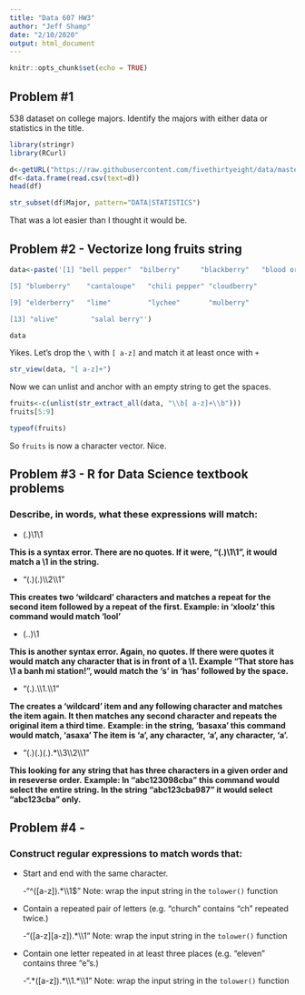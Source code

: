 ```yaml
---
title: "Data 607 HW3"
author: "Jeff Shamp"
date: "2/10/2020"
output: html_document
---
```


```r
knitr::opts_chunk$set(echo = TRUE)
```

## Problem #1
538 dataset on college majors. Identify the majors with either data or statistics in the title. 

```r
library(stringr)
library(RCurl)
```

```r
d<-getURL("https://raw.githubusercontent.com/fivethirtyeight/data/master/college-majors/majors-list.csv")
df<-data.frame(read.csv(text=d))
head(df)
```

```r
str_subset(df$Major, pattern="DATA|STATISTICS")
```

That was a lot easier than I thought it would be. 


## Problem #2 - Vectorize long fruits string


```r
data<-paste('[1] "bell pepper"  "bilberry"     "blackberry"   "blood orange"

[5] "blueberry"    "cantaloupe"   "chili pepper" "cloudberry"  

[9] "elderberry"   "lime"         "lychee"       "mulberry"    

[13] "olive"        "salal berry"')
```

```r
data
```

Yikes. Let's drop the `\` with `[ a-z]` and match it at least once with `+`

```r
str_view(data, "[ a-z]+")
```

Now we can unlist and anchor with an empty string to get the spaces. 

```r
fruits<-c(unlist(str_extract_all(data, "\\b[ a-z]+\\b")))
fruits[5:9]
```

```r
typeof(fruits)
```

So `fruits` is now a character vector. Nice. 

## Problem #3 - R for Data Science textbook problems

### Describe, in words, what these expressions will match:

- (.)\1\1

**This is a syntax error. There are no quotes. If it were, "(.)\1\1", it would match a \1 in the string.**

- "(.)(.)\\\2\\\1"

**This creates two 'wildcard' characters and matches a repeat for the second item followed by a repeat of the first. **
**Example: in 'xloolz' this command would match 'lool'**

- (..)\1

**This is another syntax error. Again, no quotes. If there were quotes it would match any character that is in front of a \1. Example "That store has \1 a banh mi station!", would match the 's' in 'has' followed by the space.**

- "(.).\\\1.\\\1"

**The creates a 'wildcard' item and any following character and matches the item again. It then matches any second character and repeats the original item a third time.**
**Example: in the string, 'basaxa' this command would match, 'asaxa' The item is 'a', any character, 'a', any character, 'a'.**

- "(.)(.)(.).*\\\3\\\2\\\1"

**This looking for any string that has three characters in a given order and in reseverse order.**
**Example: In "abc123098cba" this command would select the entire string. In the string "abc123cba987" it would select "abc123cba" only.**

## Problem #4 - 
### Construct regular expressions to match words that:

- Start and end with the same character.

  -"^([a-z]).\*\\\1$" Note: wrap the input string in the `tolower()` function

- Contain a repeated pair of letters (e.g. "church" contains "ch" repeated twice.)

  -"([a-z][a-z]).\*\\\1" Note: wrap the input string in the `tolower()` function

- Contain one letter repeated in at least three places (e.g. "eleven" contains three "e"s.)

  -".\*([a-z]).\*\\\1.\*\\\1" Note: wrap the input string in the `tolower()` function



